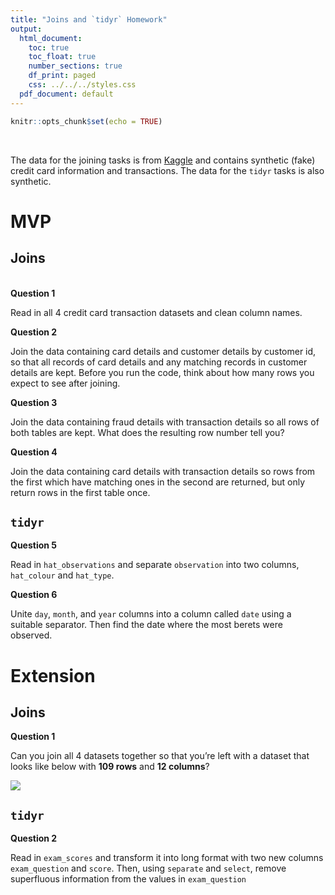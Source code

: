 ```yaml
---
title: "Joins and `tidyr` Homework"
output:
  html_document:
    toc: true
    toc_float: true
    number_sections: true
    df_print: paged
    css: ../../../styles.css
  pdf_document: default
---
```


```r
knitr::opts_chunk$set(echo = TRUE)
```

<br>

The data for the joining tasks is from [Kaggle](https://www.kaggle.com/ananta/credit-card-data) and contains synthetic (fake) credit card information and transactions. The data for the `tidyr` tasks is also synthetic.





# MVP

## Joins

<br>
**Question 1**

Read in all 4 credit card transaction datasets and clean column names.

**Question 2**

Join the data containing card details and customer details by customer id, so that all records of card details and any matching records in customer details are kept. Before you run the code, think about how many rows you expect to see after joining.

**Question 3**

Join the data containing fraud details with transaction details so all rows of both tables are kept. What does the resulting row number tell you?

**Question 4**

Join the data containing card details with transaction details so rows from the first which have matching ones in the second are returned, but only return rows in the first table once.

## `tidyr`

**Question 5**

Read in `hat_observations` and separate `observation` into two columns, `hat_colour` and `hat_type`.


**Question 6**

Unite `day`, `month`, and `year` columns into a column called `date` using a suitable separator. Then find the date where the most berets were observed.



# Extension

## Joins

**Question 1**

Can you join all 4 datasets together so that you're left with a dataset that looks like below with **109 rows** and **12 columns**?

![](images/all_joined.png)

## `tidyr`

**Question 2**

Read in `exam_scores` and transform it into long format with two new columns `exam_question` and `score`. Then, using `separate` and `select`, remove superfluous information from the values in `exam_question`
